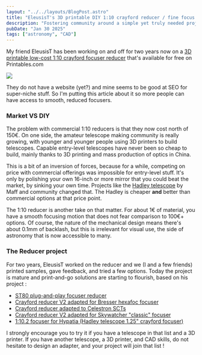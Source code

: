 ```yaml
---
layout: "../../layouts/BlogPost.astro"
title: "EleusisT's 3D printable DIY 1:10 crayford reducer / fine focus knob"
description: "Fostering community around a simple yet truly needed project."
pubDate: "Jan 30 2025"
tags: ["astronomy", "CAD"]
---
```


My friend EleusisT has been working on and off for two years now on a [3D printable low-cost 1:10 crayford focuser reducer](https://www.printables.com/model/1116272-v2-crayford-focuser-reducer-110) that's available for free on Printables.com

![](https://media.printables.com/media/prints/1116272/images/8432281_74a6c78d-07a5-44d1-8156-9052140b1859_789911ba-693c-4783-b3c6-51901bf5dbb6/thumbs/inside/1600x1200/jpg/fromv1tov2.webp)

They do not have a website (yet?) and mine seems to be good at SEO for super-niche stuff. So I'm putting this article about it so more people can have access to smooth, reduced focusers.

### Market VS DIY

The problem with commercial 1:10 reducers is that they now cost north of 150€. On one side, the amateur telescope making community is really growing, with younger and younger people using 3D printers to build telescopes. Capable entry-level telescopes have never been so cheap to build, mainly thanks to 3D printing and mass production of optics in China.

This is a bit of an inversion of forces, because for a while, competing on price with commercial offerings was impossible for entry-level stuff. It's only by polishing your own 16-inch or more mirror that you could beat the market, by sinking your own time. Projects like the [Hadley telescope](https://www.printables.com/model/224383-astronomical-telescope-hadley-an-easy-assembly-hig) by Maff and community changed that. The Hadley is cheaper **and** better than commercial options at that price point.

The 1:10 reducer is another take on that matter. For about 1€ of material, you have a smooth focusing motion that does not fear comparison to 100€+ options. Of course, the nature of the mechanical design means there's about 0.1mm of backlash, but this is irrelevant for visual use, the side of astronomy that is now accessible to many.

### The Reducer project

For two years, EleusisT worked on the reducer and we (I and a few friends) printed samples, gave feedback, and tried a few options. Today the project is mature and print-and-go solutions are starting to flourish, based on his project :

- [ST80 plug-and-play focuser reducer](https://www.printables.com/model/1124338-crayford-reducer-by-eleusist-adapted-for-st80-stoc)
- [Crayford reducer V2 adapted for Bresser hexafoc focuser](https://www.printables.com/model/1162137-crayford-reducer-v2-adapted-for-bresser-hexafoc-fo)
- [Crayford reducer adapted to Celestron SCTs](https://www.printables.com/model/1161739-crayford-reducer-adapted-to-celestron-scts)
- [Crayford reducer V2 adapted for Skywatcher "classic" focuser](https://www.printables.com/model/1166495-crayford-reducer-v2-adapted-for-skywatcher-classic)
- [1:10.2 focuser for Hypatia (Hadley telescope 1.25" crayford focuser)](https://www.printables.com/model/1166662-1102-focuser-for-hypatia-hadley-telescope-125-cray)

I strongly encourage you to try it if you have a telescope in that list and a 3D printer. If you have another telescope, a 3D printer, and CAD skills, do not hesitate to design an adapter, and your project will join that list !
